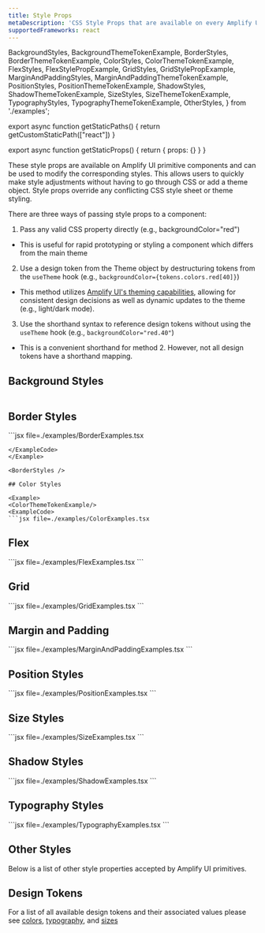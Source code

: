 ```yaml
---
title: Style Props
metaDescription: 'CSS Style Props that are available on every Amplify UI component'
supportedFrameworks: react
---
```


  BackgroundStyles,
  BackgroundThemeTokenExample,
  BorderStyles,
  BorderThemeTokenExample,
  ColorStyles,
  ColorThemeTokenExample,
  FlexStyles,
  FlexStylePropExample,
  GridStyles,
  GridStylePropExample,
  MarginAndPaddingStyles,
  MarginAndPaddingThemeTokenExample,
  PositionStyles,
  PositionThemeTokenExample,
  ShadowStyles,
  ShadowThemeTokenExample,
  SizeStyles,
  SizeThemeTokenExample,
  TypographyStyles,
  TypographyThemeTokenExample,
  OtherStyles,
} from './examples';


export async function getStaticPaths() {
  return getCustomStaticPath(["react"])
}

export async function getStaticProps() {
  return { props: {} }
}

These style props are available on Amplify UI primitive components and can be used to modify the corresponding styles. This allows users to quickly make style adjustments without having to go through CSS or add a theme object. Style props override any conflicting CSS style sheet or theme styling.

There are three ways of passing style props to a component:
1. Pass any valid CSS property directly (e.g., backgroundColor="red")
- This is useful for rapid prototyping or styling a component which differs from the main theme
2. Use a design token from the Theme object by destructuring tokens from the `useTheme` hook (e.g., `backgroundColor={tokens.colors.red[40]}`)
- This method utilizes [Amplify UI's theming capabilities](/theming), allowing for consistent design decisions as well as dynamic updates to the theme (e.g., light/dark mode).
3. Use the shorthand syntax to reference design tokens without using the `useTheme` hook (e.g., `backgroundColor="red.40"`)
- This is a convenient shorthand for method 2. However, not all design tokens have a shorthand mapping.

## Background Styles
<Example>

<BackgroundThemeTokenExample/>
<ExampleCode>

```jsx file=./examples/BackgroundExamples.tsx

```

</ExampleCode>
</Example>

<BackgroundStyles />

## Border Styles

<Example className="example-styling-demo">
<BorderThemeTokenExample/>
<ExampleCode>
```jsx file=./examples/BorderExamples.tsx

```
</ExampleCode>
</Example>

<BorderStyles />

## Color Styles

<Example>
<ColorThemeTokenExample/>
<ExampleCode>
```jsx file=./examples/ColorExamples.tsx
```
</ExampleCode>
</Example>

<ColorStyles />

## Flex

<Example>
<FlexStylePropExample />
<ExampleCode>
```jsx file=./examples/FlexExamples.tsx
```
</ExampleCode>
</Example>

<FlexStyles />

## Grid

<Example>
<GridStylePropExample />
<ExampleCode>
```jsx file=./examples/GridExamples.tsx
```
</ExampleCode>
</Example>

<GridStyles />

## Margin and Padding

<Example className="example-styling-demo">
<MarginAndPaddingThemeTokenExample />
<ExampleCode>
```jsx file=./examples/MarginAndPaddingExamples.tsx
```
</ExampleCode>
</Example>

<MarginAndPaddingStyles />

## Position Styles

<Example>
<PositionThemeTokenExample />
<ExampleCode>
```jsx file=./examples/PositionExamples.tsx
```
</ExampleCode>
</Example>

<PositionStyles />

## Size Styles

<Example className="example-styling-demo">
<SizeThemeTokenExample />
<ExampleCode>
```jsx file=./examples/SizeExamples.tsx
```
</ExampleCode>
</Example>

<SizeStyles />

## Shadow Styles

<Example className="example-styling-demo">
<ShadowThemeTokenExample />
<ExampleCode>
```jsx file=./examples/ShadowExamples.tsx
```
</ExampleCode>
</Example>

<ShadowStyles />

## Typography Styles

<Example>
<TypographyThemeTokenExample />
<ExampleCode>
```jsx file=./examples/TypographyExamples.tsx
```
</ExampleCode>
</Example>

<TypographyStyles />

## Other Styles

Below is a list of other style properties accepted by Amplify UI primitives.

<OtherStyles />

## Design Tokens

For a list of all available design tokens and their associated values please see [colors](/theming/default-theme/colors), [typography](/theming/default-theme/typography), and [sizes](/theming/default-theme/sizes)
